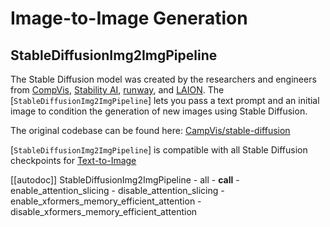 <!--Copyright 2022 The HuggingFace Team. All rights reserved.

Licensed under the Apache License, Version 2.0 (the "License"); you may not use this file except in compliance with
the License. You may obtain a copy of the License at

http://www.apache.org/licenses/LICENSE-2.0

Unless required by applicable law or agreed to in writing, software distributed under the License is distributed on
an "AS IS" BASIS, WITHOUT WARRANTIES OR CONDITIONS OF ANY KIND, either express or implied. See the License for the
specific language governing permissions and limitations under the License.
-->

# Image-to-Image Generation

## StableDiffusionImg2ImgPipeline

The Stable Diffusion model was created by the researchers and engineers from [CompVis](https://github.com/CompVis), [Stability AI](https://stability.ai/), [runway](https://github.com/runwayml), and [LAION](https://laion.ai/). The [`StableDiffusionImg2ImgPipeline`] lets you pass a text prompt and an initial image to condition the generation of new images using Stable Diffusion.

The original codebase can be found here: [CampVis/stable-diffusion](https://github.com/CompVis/stable-diffusion/blob/main/scripts/img2img.py) 

[`StableDiffusionImg2ImgPipeline`] is compatible with all Stable Diffusion checkpoints for [Text-to-Image](./text2img) 

[[autodoc]] StableDiffusionImg2ImgPipeline
	- all
	- __call__
	- enable_attention_slicing
	- disable_attention_slicing
	- enable_xformers_memory_efficient_attention
	- disable_xformers_memory_efficient_attention